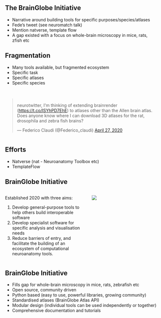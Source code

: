 ## The BrainGlobe Initiative {.smaller}
- Narrative around building tools for specific purposes/species/atlases
- Fede’s tweet (see neuromatch talk)
- Mention natverse, template flow
- A gap existed with a focus on whole-brain microscopy in mice, rats, zfish etc

## Fragmentation
- Many tools available, but fragmented ecosystem
- Specific task
- Specific atlases
- Specific species

##
<div style="display:flex; justify-content:center; align-items:center;">
<blockquote class="twitter-tweet"><p lang="en" dir="ltr">neurotwitter, I&#39;m thinking of extending brainrender (<a href="https://t.co/ISYhPD7EhE">https://t.co/ISYhPD7EhE</a>) to atlases other than the Allen brain atlas. Does anyone know where I can download 3D atlases for the rat, drosophila and zebra fish brains?</p>&mdash; Federico Claudi (@Federico_claudi) <a href="https://twitter.com/Federico_claudi/status/1254726103945576449?ref_src=twsrc%5Etfw">April 27, 2020</a></blockquote> <script async src="https://platform.twitter.com/widgets.js" charset="utf-8"></script> 
</div>

## Efforts
- Natverse (nat - Neuroanatomy Toolbox etc)
- TemplateFlow

## BrainGlobe Initiative {.smaller}

::: {.columns}
::: {.column width="55%"}
Established 2020 with three aims:

:::{.incremental}
1. Develop general-purpose tools to help others build interoperable software
2. Develop specialist software for specific analysis and visualisation needs
3. Reduce barriers of entry, and facilitate the building of an ecosystem of computational neuroanatomy tools.
:::

:::
::: {.column width="45%"}
![](img/tracing.png)
:::
:::

## BrainGlobe Initiative {.smaller}
- Fills gap for whole-brain microscopy in mice, rats, zebrafish etc
- Open source, community driven
- Python based (easy to use, powerful libraries, growing community)
- Standardised atlases (BrainGlobe Atlas API)
- Modular design (individual tools can be used independently or together)
- Comprehensive documentation and tutorials
